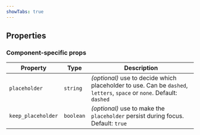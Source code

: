 ```yaml
---
showTabs: true
---
```



## Properties

<DataValueReadwriteProperties type="string" />

### Component-specific props

| Property           | Type      | Description                                                                                                           |
| ------------------ | --------- | --------------------------------------------------------------------------------------------------------------------- |
| `placeholder`      | `string`  | _(optional)_ use to decide which placeholder to use. Can be `dashed`, `letters`, `space` or `none`. Default: `dashed` |
| `keep_placeholder` | `boolean` | _(optional)_ use to make the `placeholder` persist during focus. Default: `true`                                      |
